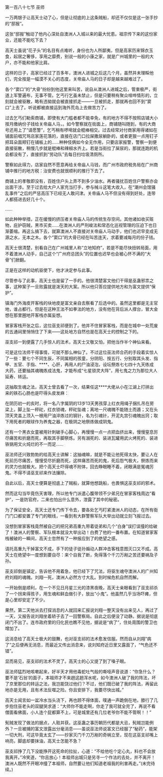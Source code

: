 

第一百八十七节 巫师

一万两银子让高天士动了心，但是让彻底的上这条贼船，却还不仅仅是这一张手抄的“邸报”。

这张“邸报”触动了他内心深处自澳洲人入城以来的最大忧患。祖宗传下来的这份家业，还能不能吃下去？

高天士虽说“花子头”的名目有点难听，身份也为人所鄙夷，但是高家历来锦衣玉食，起居之奢侈，享用之靡费，别说一般的小康之家，就是广州城里的一般的大户，亦不能和他家比肩。

这样的日子，高家已经过了百多年，澳洲人进城之后这几个月，虽然并未理睬他们，完全按是一幅漠不关心的态度，关帝庙人马的日子却是越来越难过了。

各个“窦口”的“大骨”纷纷到他这里来叫苦，说自从澳洲人进城之后，管束极严，街道上军警遍布，无事不管。乞丐行乞虽未禁止，但是只要稍有聚众喧哗情形的，立刻就会被驱散，略有违拗就会被直接抓走――一旦被抓走，那就再也回不到“窦口”上去了。听说都被直接运到海外荒岛上去做苦力了。

过去乞丐们勒索商铺，即使有大门槛者都不能幸免，有的地方不得不按照店铺大小按月缴纳份子钱给关帝庙人马，。如今警察就在街面上，商铺随叫随到，有的大商号还用上了“请愿警”，乞丐稍有啰唣就会棍棒相交。过去经常对付商家用得诸如在铺面前唱咒骂店家莲花落的，直接在店门口拉屎撒尿躺卧的，或者更狠一点用钉子把耳朵面颊钉在铺板上的……种种伎俩如今全无作用，只要店家报警，警察一到便直接驱散，稍慢几步就是棍棒和辣椒水齐上。若是当街拉了屎尿的，那就连跑的机会都没有了，直接抓到“劳动队”去每日扫垃圾清厕所。

警察如此得力，店家自然不愿意再给关帝庙人马钱，而广州市政府税务局在广州商铺中推行的地方税：治安费也就很顺利的推行下去了。

商铺上的孝敬即没有，百姓住户头上弄不到多少油水。再者骚扰百姓住户警察亦会出面干涉。至于过去给大户人家充当打手，参与械斗这笔大收入，在“潮州会馆骚乱事件”之后的严惩高压下已经无人敢问津。关帝庙人马不但没有得到好处，连带人都搭进去好几十个。

……

如此种种举措，正在缓慢的挤压者关帝庙人马的传统生存空间。其他诸如收买赃物，庇护窃贼，黑市买卖……在澳洲人的严刑峻法和常态化巡视管理的压迫下也日渐萎缩。再这么搞下去，就算澳洲人不直接对关帝庙人马动手，他们也迟早变成无源之水，无本之木。各个“窦口”的大骨已经在叫苦连天，求着要减每月的份子钱。

高天士很清楚，别看自己在广州城里人称“立地知府”，若是不能尽快扭转局面，用不着澳洲人动手，自己这个“广州府总团头”的位置也迟早也会被心怀不满的“大骨”们掀翻。

正是在这样的动机驱使下，他才决定参与此事。

尽管参与了此事，高天士也是留了一手的。他很清楚富文他们干得是巫蛊邪祟之事，这种案子一旦败露就是泼天的大案。所以他只答应提供地方和为富文提供“保护”。

镇海门外海皮开客栈的块地皮是富文亲自去察看了后选中的。虽然这里都是无主官地，谁占都行。但是在这种王法不如拳法的地方，没有他在背后派人撑台，冒大金想在那里圈地开客栈亦属妄想。

冒家客栈开张之后，这位巫支祁便到了。他并不住冒家客栈，而是在城中一处荒废的五通祠里悄悄住了下来――这处地方自然也是在高天士的控制之下的。

巫支祁一到便露了几手惊人的法术，高天士又敬又怕，把他当作半个神仙来看。

可是这位法师干得事情，可就不那么神仙了。不过这位巫法师合药的手段着实惊人了一些：要七个不同生辰，不同属相的孩童，分阴阳、按五行、分别取其头发、指甲、五官、手指、****、心肝，再用人的尸油浸泡，设坛祭炼七七四十九天练成大药，还要抽其魂魄炼成法鬼，才能布成“七星锁灵大阵”，用七鬼之力为那位大人延寿、转运。

这抽取生魂之法，高天士曾去看了一次，结果任这****大佬从小在江湖上打拼出来的铁石心肠也是吓得头皮发麻：

在阴历初一的亥时，将一名八字属阴的13岁13天男孩穿上红衣用绳子捆扎吊在房梁上，脚上坠一秤砣，红衣锁魂，秤砣坠魂；离地一尺魂魄不能随土而遁；又在头顶天灵盖上顶入一根用尸油淬炼过的钢针，名为引魂针，开泥丸宫引魂魄出窍；取下用死者的眼球作为养鬼之器，在极阴之地祭炼做成阴鬼。

还有一个黑衣女童被用针刺破手心脚心，再慢慢一点一点把血挤出来，慢慢窒息厉尽痛苦和折磨而死，再取其手脚祭炼。另有溺死的、装进瓦罐用武火烤死的、装进铁锅用文火炖烂的不一而足……

巫法师还兴致勃勃的给高天士讲解：这抽魂嘛，就是不能让他死得太快，要让人在死前历尽痛苦，慢慢受尽折磨而死，这样痛苦而死的鬼，死后怨气极大，祭炼而来的灵力也就极大。把个高天士吓得魂不附体，回去睁眼睡不着，闭眼满是冤魂厉鬼。不得不请巫支祁来作法攘除。

自此以后，高天士便算是彻底上了贼船，就算他想跳船，也畏惧这巫支祁的邪术。

然而这勾当毕竟伤天害理，所以他专门派遣心腹带领不少弟兄在冒家客栈周边“看护”，一是防官府，二来也怕出什么意外，泄露了其中的秘密。

为了保证安全，高天士还专门传下令去，要各处乞丐盯紧澳洲人的动态，在所有衙门门口都安置了专门的眼线，一看到有大群警察军队大举出动就立刻飞报过去。

没想到冒家客栈竟然被自己的把兄弟高重九带着徒弟和几个“白身”误打误撞的给破了！澳洲人的警察、军队根本就没大举出动！白费了他的一番布置。在知道冒家客栈被破的一瞬间，高天士忽然有了一种报应到了的绝望之感。

请托高重九干掉富文不成，手下的徒子徒孙煽动人群冲击客栈意图灭口又不成。高天士在绝望中一度想到要自尽：来个自我了断，免得落个千刀万剐之苦还要祸及子孙。

巫支祁倒是镇定，告诉他不用着急，他已经下了咒法，将驱生魂夺澳洲人的广州知府刘翔的魂魄。刘翔一死，澳洲人必然方寸大乱。到时候危机自然而解。

一开始倒是顺利，在一个不见日月星三光的漆黑夜晚，高天士亲眼看到了巫支祁杀了一个拐来得孩子，用生魂和鲜血做引子，放出“小鬼”。他虽然几乎当场吓瘫，但是心里却安定了不少。

果然，第二天他派去打探消息的人就回来汇报说刘翔一整天没有出来见人，再过了一天，又报告说刘翔坐着轿子去了一回警察局。自此之后便没了动静。据说是彻底闭门不出了。连市政府里的归化民也瞧不见他，据说是“病了”，住处周围的警卫也增加了。

这消息给了高天士极大的鼓舞，也对巫支祁的法术愈发信服。然而自从刘翔“病了”之后便再无消息，而最近又传出消息来，说刘知府近日里又露面了，“气色还不错”。

显而易见，巫支祁的法术不灵了。高天士的心又提了到了嗓子眼。

巫法师猛烈地咳嗽起来，好半天才用他毒蛇吐气般的嘶哑声音说道：“你急什么？要不是‘石翁’的面子，本祖师才不来趟这趟浑水呢，如今澳洲人破了我的阵法，坏了京里那位的转运之法，我岂能饶过他们？不过，他们既已破了我的阵法，再留此地亦是无用，且有术法反噬之险。你且安排下，我要尽快出城。”

高天士闻言如一盆冷水当头浇下，再也顾不得体面，噗通一声跪倒在地，膝行了几步抱住巫老头的双腿哭求道：“大师你不能走啊，你走了我可就全完了，再说不看僧面看佛面，小人连个屁都算不上，可是城里还有几位老爷你不能不管啊！！”

髡贼发现了做法的据点，人赃并获。这巫蛊之事历朝历代都是大忌，髡贼岂能例外？一旦被捕的富文泄露出分毫消息――虽说巫法师说富文已经服了“秘药”，能架一切大刑，可这毕竟太玄了――抄家灭门千刀万剐的奇祸立至，现在这巫支祁嘴上响亮，脚底却要抹油，高天士怎能不急？

巫支祁挣了几下没能挣开这死命的拉扯，心道：“不给他吃个定心丸，料也不会放我离开。”冷笑道，“你且放心！本祖师出城只是另寻一个作法的去处，并不离开！澳洲人既然不开眼冲撞了本祖师，自然要让他们知道老祖我的利害再走。”(未完待续。)

